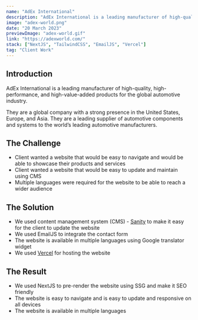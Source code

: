 ```yaml
---
name: "AdEx International"
description: "AdEx International is a leading manufacturer of high-quality, high-performance, and high-value-added products for the global automotive industry."
image: "adex-world.png"
date: "20 March 2023"
previewImage: "adex-world.gif"
link: "https://adexworld.com/"
stack: ["NextJS", "TailwindCSS", "EmailJS", "Vercel"]
tag: "Client Work"
---
```


## Introduction

AdEx International is a leading manufacturer of high-quality, high-performance, and high-value-added products for the global automotive industry.

They are a global company with a strong presence in the United States, Europe, and Asia. They are a leading supplier of automotive components and systems to the world’s leading automotive manufacturers.

## The Challenge

- Client wanted a website that would be easy to navigate and would be able to showcase their products and services
- Client wanted a website that would be easy to update and maintain using CMS
- Multiple languages were required for the website to be able to reach a wider audience

## The Solution

- We used content management system (CMS) - [Sanity](https://www.sanity.io/) to make it easy for the client to update the website
- We used EmailJS to integrate the contact form
- The website is available in multiple languages using Google translator widget
- We used [Vercel](https://vercel.com/) for hosting the website

## The Result

- We used NextJS to pre-render the website using SSG and make it SEO friendly
- The website is easy to navigate and is easy to update and responsive on all devices
- The website is available in multiple languages
